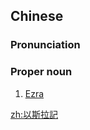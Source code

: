 {{also|以斯拉记}}
==Chinese==
{{zh-forms|s=以斯拉记|type=31}}

===Pronunciation===
{{zh-pron
|m=Yǐsīlājì
|c=ji5 si1 laai1 gei3
|h=pfs=Yî-sṳ̂-lâ-ki
|cat=pn
}}

===Proper noun===
{{zh-proper noun}}

# [[Ezra]] {{gloss|book of the Bible}}

{{zh-cat|Books of the Bible}}

[[zh:以斯拉記]]